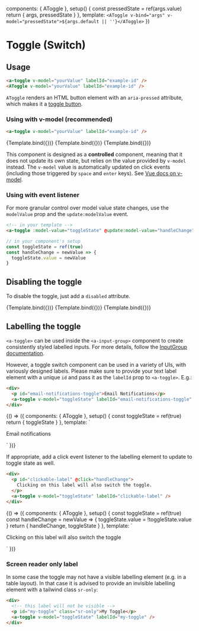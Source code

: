 
<Meta title="Components/Toggle" component={AToggle} argTypes={{}} />

  components: { AToggle },
  setup() {
    const pressedState = ref(args.value)
    return { args, pressedState }
  },
  template: `<AToggle v-bind="args" v-model="pressedState">${args.default || ''}</AToggle>`
})

# Toggle (Switch)

## Usage

```html
<a-toggle v-model="yourValue" labelId="example-id" />
<AToggle v-model="yourValue" labelId="example-id" />
```

`AToggle` renders an HTML button element with an `aria-pressed` attribute, which makes it
a [toggle button](https://developer.mozilla.org/en-US/docs/Web/Accessibility/ARIA/Roles/button_role#toggle_buttons).

<ArgsTable of={AToggle} />

### Using with v-model (recommended)

```html
<a-toggle v-model="yourValue" labelId="example-id" />
```

<Canvas columns={2}>
  <Story name="toggle on" args={{ value: true }}>
    {Template.bind({})}
  </Story>
  <Story name="toggle off" args={{ value: false }}>
    {Template.bind({})}
  </Story>
  <Story name="toggle mixed" args={{ value: 'mixed' }}>
    {Template.bind({})}
  </Story>
</Canvas>

This component is designed as a **controlled** component, meaning that it does not update its own state,
but relies on the value provided by `v-model` instead. The `v-model` value is automatically updated on click events
(including those triggered by `space` and `enter` keys).
See [Vue docs on v-model](https://vuejs.org/guide/components/events.html#usage-with-v-model).

### Using with event listener

For more granular control over model value state changes,
use the `modelValue` prop and the `update:modelValue` event.

```html
<!-- in your template -->
<a-toggle :model-value="toggleState" @update:model-value="handleChange" labelId="example-id" />
```

```js
// in your component's setup
const toggleState = ref(true)
const handleChange = newValue => {
  toggleState.value = newValue
}
```

## Disabling the toggle

To disable the toggle, just add a `disabled` attribute.

<Canvas>
  <Story name="toggle on disabled" args={{ value: true, disabled: true }}>
    {Template.bind({})}
  </Story>
  <Story name="toggle off disabled" args={{ value: false, disabled: true }}>
    {Template.bind({})}
  </Story>
  <Story name="toggle mixed disabled" args={{ value: 'mixed', disabled: true }}>
    {Template.bind({})}
  </Story>
</Canvas>

## Labelling the toggle

`<a-toggle>` can be used inside the `<a-input-group>` component to create consistently styled
labelled inputs. For more details, follow the [InputGroup documentation](path=/docs/components-inputgroup--label).

However, a toggle switch component can be used in a variety of UIs, with variously designed labels.
Please make sure to provide your text label element with a unique `id` and pass it as the `labelId` prop to `<a-toggle>`.
E.g.:

```html
<div>
  <p id="email-notifications-toggle">Email Notifications</p>
  <a-toggle v-model="toggleState" labelId="email-notifications-toggle" />
</div>
```

<Canvas>
  <Story name="toggle with label">
    {() => ({
      components: { AToggle },
      setup() {
        const toggleState = ref(true)
        return { toggleState }
      },
      template: `
      <div class="flex items-center">
        <p id="email-notifications" class="body-lg-500 pr-1">Email notifications</p>
        <a-toggle v-model="toggleState" labelId="email-notifications" />
      </div>`
    })}
  </Story>
</Canvas>

If appropriate, add a click event listener to the labelling element to update to toggle state as well.

```html
<div>
  <p id="clickable-label" @click="handleChange">
    Clicking on this label will also switch the toggle.
  </p>
  <a-toggle v-model="toggleState" labelId="clickable-label" />
</div>
```

<Canvas>
  <Story name="toggle with clickable label">
    {() => ({
      components: { AToggle },
      setup() {
        const toggleState = ref(true)
        const handleChange = newValue => {
          toggleState.value = !toggleState.value
        }
        return { handleChange, toggleState }
      },
      template: `
      <div class="flex items-center">
        <p id="clickable-label"  class="body-lg-500 pr-1 cursor-pointer" @click="handleChange">Clicking on this label will also switch the toggle</p>
        <a-toggle v-model="toggleState" labelId="clickable-label" />
      </div>`
    })}
  </Story>
</Canvas>

### Screen reader only label

In some case the toggle may not have a visible labelling element (e.g. in a table layout).
In that case it is advised to provide an invisible labelling element with a tailwind class `sr-only`:

```html
<div>
  <!-- this label will not be visible -->
  <p id="my-toggle" class="sr-only">My Toggle</p>
  <a-toggle v-model="toggleState" labelId="my-toggle" />
</div>
```
